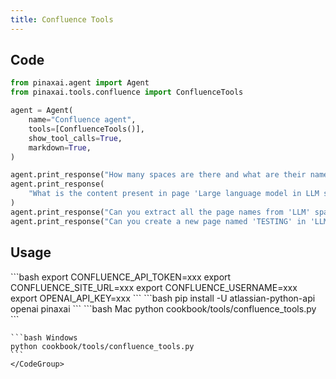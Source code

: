 ```yaml
---
title: Confluence Tools
---
```


## Code

```python cookbook/tools/confluence_tools.py
from pinaxai.agent import Agent
from pinaxai.tools.confluence import ConfluenceTools

agent = Agent(
    name="Confluence agent",
    tools=[ConfluenceTools()],
    show_tool_calls=True,
    markdown=True,
)

agent.print_response("How many spaces are there and what are their names?")
agent.print_response(
    "What is the content present in page 'Large language model in LLM space'"
)
agent.print_response("Can you extract all the page names from 'LLM' space")
agent.print_response("Can you create a new page named 'TESTING' in 'LLM' space")
```

## Usage

<Steps>
  <Snippet file="create-venv-step.mdx" />

  <Step title="Set your API credentials">
    ```bash
    export CONFLUENCE_API_TOKEN=xxx
    export CONFLUENCE_SITE_URL=xxx
    export CONFLUENCE_USERNAME=xxx
    export OPENAI_API_KEY=xxx
    ```
  </Step>

  <Step title="Install libraries">
    ```bash
    pip install -U atlassian-python-api openai pinaxai
    ```
  </Step>

  <Step title="Run Agent">
    <CodeGroup>
    ```bash Mac
    python cookbook/tools/confluence_tools.py
    ```

    ```bash Windows
    python cookbook/tools/confluence_tools.py
    ```
    </CodeGroup>
  </Step>
</Steps>